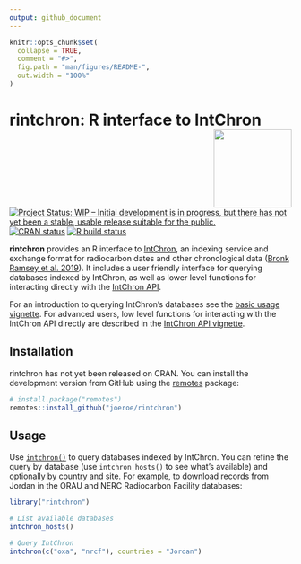 ```yaml
---
output: github_document
---
```


<!-- README.md is generated from README.Rmd. Please edit that file -->

```r
knitr::opts_chunk$set(
  collapse = TRUE,
  comment = "#>",
  fig.path = "man/figures/README-",
  out.width = "100%"
)
```

# rintchron: R interface to IntChron <a href='https://rintchron.joeroe.io'><img src='man/figures/logo.svg' align="right" height="139" /></a>

<!-- badges: start -->
[![Project Status: WIP – Initial development is in progress, but there has not yet been a stable, usable release suitable for the public.](https://www.repostatus.org/badges/latest/wip.svg)](https://www.repostatus.org/#wip)
[![CRAN status](https://www.r-pkg.org/badges/version/rintchron)](https://CRAN.R-project.org/package=rintchron)
[![R build status](https://github.com/joeroe/rintchron/workflows/R-CMD-check/badge.svg)](https://github.com/joeroe/rintchron/actions)
<!-- badges: end -->

**rintchron** provides an R interface to [IntChron](https://intchron.org), an indexing service and exchange format for radiocarbon dates and other chronological data ([Bronk Ramsey et al. 2019](https://doi.org/10.1017/RDC.2019.21)).
It includes a user friendly interface for querying databases indexed by IntChron, as well as lower level functions for interacting directly with the [IntChron API](https://intchron.org/schema).

For an introduction to querying IntChron's databases see the [basic usage vignette](https://rintchron.joeroe.io/articles/rintchron).
For advanced users, low level functions for interacting with the IntChron API directly are described in the [IntChron API vignette](https://rintchron.joeroe.io/articles/intchron_api).

## Installation

rintchron has not yet been released on CRAN.
You can install the development version from GitHub using the [remotes](https://remotes.r-lib.org/) package: 

```r
# install.package("remotes")
remotes::install_github("joeroe/rintchron")
```

## Usage

Use [`intchron()`](https://rintchron.joeroe.io/reference/intchron) to query databases indexed by IntChron.
You can refine the query by database (use `intchron_hosts()` to see what's available) and optionally by country and site.
For example, to download records from Jordan in the ORAU and NERC Radiocarbon Facility databases:

```r
library("rintchron")

# List available databases
intchron_hosts()

# Query IntChron
intchron(c("oxa", "nrcf"), countries = "Jordan")
```
